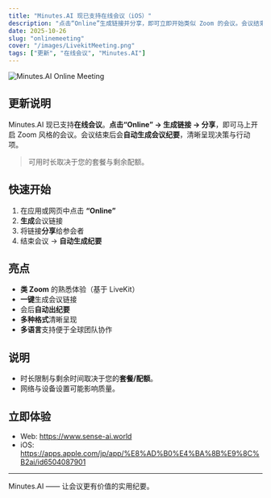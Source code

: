 ```yaml
---
title: "Minutes.AI 现已支持在线会议（iOS）"
description: "点击“Online”生成链接并分享，即可立即开始类似 Zoom 的会议。会议结束时将自动生成清晰的会议纪要。"
date: 2025-10-26
slug: "onlinemeeting"
cover: "/images/LivekitMeeting.png"
tags: ["更新", "在线会议", "Minutes.AI"]
---
```


![Minutes.AI Online Meeting](/images/LivekitMeeting.png)

## 更新说明
Minutes.AI 现已支持**在线会议**。**点击“Online” → 生成链接 → 分享**，即可马上开启 Zoom 风格的会议。会议结束后会**自动生成会议纪要**，清晰呈现决策与行动项。

> 可用时长取决于您的套餐与剩余配额。

## 快速开始
1. 在应用或网页中点击 **“Online”**  
2. **生成**会议链接  
3. 将链接**分享**给参会者  
4. 结束会议 → **自动生成纪要**

## 亮点
- **类 Zoom** 的熟悉体验（基于 LiveKit）
- **一键**生成会议链接
- 会后**自动出纪要**
- **多种格式**清晰呈现
- **多语言**支持便于全球团队协作

## 说明
- 时长限制与剩余时间取决于您的**套餐/配额**。  
- 网络与设备设置可能影响质量。

## 立即体验
- Web: https://www.sense-ai.world  
- iOS: https://apps.apple.com/jp/app/%E8%AD%B0%E4%BA%8B%E9%8C%B2ai/id6504087901

---
Minutes.AI —— 让会议更有价值的实用纪要。
